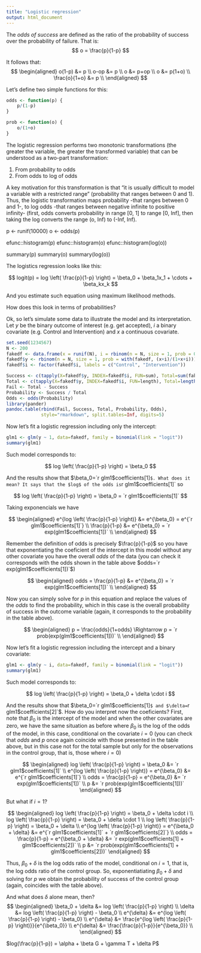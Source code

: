 ```yaml
---
title: "Logistic regression"
output: html_document
---
```


The *odds of success* are defined as the ratio of the probability of success over the probability of failure. That is:
$$
o = \frac{p}{1-p}
$$

It follows that:
$$
\begin{aligned}
o(1-p) &= p \\
o-op &= p \\
o &= p+op \\
o &= p(1+o) \\
\frac{o}{1+o} &= p \\
\end{aligned}
$$

Let's define two simple functions for this:

```r
odds <- function(p) {
    p/(1-p)
}

prob <- function(o) {
    o/(1+o)
}
```

The logistic regression performs two monotonic transformations (the greater the variable, the greater the transformed variable) that can be understood as a two-part transformation: 

1. From probability to odds
2. From odds to log of odds

A key motivation for this transformation is that "it is usually difficult to model a variable with a restricted range" (probability that ranges between 0 and 1). Thus, the logistic transformation maps probability -that ranges between 0 and 1-, to log odds -that ranges between negative infinite to positive infinity- (first, odds converts probability in range [0, 1] to range [0, Inf], then taking the log converts the range (o, Inf) to (-Inf, Inf).

p <- runif(10000)
o <- odds(p)

efunc::histogram(p)
efunc::histogram(o)
efunc::histogram(log(o))

summary(p)
summary(o)
summary(log(o))


The logistics regression looks like this:

$$
logit(p) = log \left( \frac{p}{1-p} \right) = \beta_0 + \beta_1x_1 + \cdots + \beta_kx_k
$$

And you estimate such equation using maximum likelihood methods.

How does this look in terms of probabilities?

Ok, so let's simulate some data to illustrate the model and its interpretation. Let $y$ be the binary outcome of interest (e.g. get accepted), $i$ a binary covariate (e.g. Control and Intervention) and $x$ a continuous covariate.

```r
set.seed(1234567)
N <- 200
fakedf <- data.frame(x = runif(N), i = rbinom(n = N, size = 1, prob = 0.45))
fakedf$y <- rbinom(n = N, size = 1, prob = with(fakedf, (x+i)/(1+x+i)))
fakedf$i <- factor(fakedf$i, labels = c("Control", "Intervention"))

Success <- c(tapply(X=fakedf$y, INDEX=fakedf$i, FUN=sum), Total=sum(fakedf$y))
Total <- c(tapply(X=fakedf$y, INDEX=fakedf$i, FUN=length), Total=length(fakedf$y))
Fail <- Total - Success
Probability <- Success / Total
Odds <- odds(Probability)    
library(pander)
pandoc.table(rbind(Fail, Success, Total, Probability, Odds), 
             style="rmarkdown", split.tables=Inf, digits=5)
```

Now let's fit a logistic regression including only the intercept:

```r
glm1 <- glm(y ~ 1, data=fakedf, family = binomial(link = "logit"))
summary(glm1)
```

Such model corresponds to:

$$
log \left( \frac{p}{1-p} \right) = \beta_0
$$

And the results show that $\beta_0=`r glm1$coefficients[1]`$. What does it mean? It says that the $log$ of the odds is `r glm1$coefficients[1]` so

$$
log \left( \frac{p}{1-p} \right) = \beta_0 = `r glm1$coefficients[1]`
$$

Taking exponencials we have

$$
\begin{aligned}
e^{log \left( \frac{p}{1-p} \right)} &= e^{\beta_0} = e^{`r glm1$coefficients[1]`} \\
\frac{p}{1-p} &= e^{\beta_0} = `r exp(glm1$coefficients[1])` \\
\end{aligned}
$$

Remember the definition of odds is precisely $\frac{p}{1-p}$ so you have that exponentiating the coeficient of the intercept in this model without any other covariate you have the overall $odds$ of the data (you can check it corresponds with the odds shown in the table above $odds=`r exp(glm1$coefficients[1])`$)

$$
\begin{aligned}
odds = \frac{p}{1-p} &= e^{\beta_0} = `r exp(glm1$coefficients[1])` \\
\end{aligned}
$$

Now you can simply solve for $p$ in this equation and replace the values of the $odds$ to find the probability, which in this case is the overall probability of success in the outcome variable (again, it corresponds to the probability in the table above).

$$
\begin{aligned}
p = \frac{odds}{1+odds} \Rightarrow p = `r prob(exp(glm1$coefficients[1]))` \\
\end{aligned}
$$

Now let's fit a logistic regression including the intercept and a binary covariate:

```r
glm1 <- glm(y ~ i, data=fakedf, family = binomial(link = "logit"))
summary(glm1)
```

Such model corresponds to:

$$
log \left( \frac{p}{1-p} \right) = \beta_0 + \delta \cdot i
$$

And the results show that $\beta_0=`r glm1$coefficients[1]`$ and $\delta=`r glm1$coefficients[2]`$. How do you interpret now the coeficients? First, note that $\beta_0$ is the intercept of the model and when the other covariates are zero, we have the same situation as before where $\beta_0$ is the log of the odds of the model, in this case, conditional on the covariate $i=0$ (you can check that $odds$ and $p$ once again coincide with those presented in the table above, but in this case not for the total sample but only for the observations in the control group, that is, those where $i=0$)

$$
\begin{aligned}
log \left( \frac{p}{1-p} \right) = \beta_0 &= `r glm1$coefficients[1]` \\
e^{log \left( \frac{p}{1-p} \right)} = e^{\beta_0} &= e^{`r glm1$coefficients[1]`} \\
odds = \frac{p}{1-p} = e^{\beta_0} &= `r exp(glm1$coefficients[1])` \\
p &= `r prob(exp(glm1$coefficients[1]))`
\end{aligned}
$$

But what if $i=1$?

$$
\begin{aligned}
log \left( \frac{p}{1-p} \right) = \beta_0 + \delta \cdot i \\
log \left( \frac{p}{1-p} \right) = \beta_0 + \delta \cdot 1 \\
log \left( \frac{p}{1-p} \right) = \beta_0 + \delta \\
e^{log \left( \frac{p}{1-p} \right)} = e^{\beta_0 + \delta} &= e^{`r glm1$coefficients[1]` + `r glm1$coefficients[2]`} \\
odds = \frac{p}{1-p} = e^{\beta_0 + \delta} &= `r exp(glm1$coefficients[1] + glm1$coefficients[2])` \\
p &= `r prob(exp(glm1$coefficients[1] + glm1$coefficients[2]))`
\end{aligned}
$$

Thus, $\beta_0 + \delta$ is the log odds ratio of the model, conditional on $i=1$, that is, the log odds ratio of the control group. So, exponentiatiating $\beta_0 + \delta$ and solving for $p$ we obtain the probability of success of the control group (again, coincides with the table above).

And what does $\delta$ alone mean, then?
$$
\begin{aligned}
\beta_0 + \delta &= log \left( \frac{p}{1-p} \right) \\
\delta &= log \left( \frac{p}{1-p} \right) - \beta_0 \\
e^{\delta} &= e^{log \left( \frac{p}{1-p} \right) - \beta_0} \\
e^{\delta} &= \frac{e^{log \left( \frac{p}{1-p} \right)}}{e^{\beta_0}} \\
e^{\delta} &= \frac{\frac{p}{1-p}}{e^{\beta_0}} \\
\end{aligned}
$$



$log(\frac{p}{1-p}) = \alpha + \beta G + \gamma T + \delta P$

<!-- $P=G*T$ -->

<!-- Hay 4 casos:   -->
<!-- 1. $G=0$ y $T=0$ (grupo control en l?nea de base).   -->
<!-- 2. $G=1$ y $T=0$ (grupo tratamiento en l?nea de base).   -->
<!-- 3. $G=0$ y $T=1$ (grupo control en follow-up).   -->
<!-- 4. $G=1$ y $T=1$ (grupo tratamiento en follow-up).    -->


<!-- Caso 1:    -->
<!-- $log(\frac{p}{1-p}) = \alpha$ -->

<!-- Caso 2:   -->
<!-- $log(\frac{p}{1-p}) = \alpha + \beta$ -->

<!-- Caso 3:   -->
<!-- $log(\frac{p}{1-p}) = \alpha + \gamma$ -->

<!-- Caso 4:   -->
<!-- $log(\frac{p}{1-p}) = \alpha + \beta + \gamma + \delta$ -->

<!-- Caso 4 - Caso 3:   -->
<!-- $log(\frac{p_4}{1-p_4}) - log(\frac{p_3}{1-p_3}) = \beta + \delta$ -->

<!-- Caso 4 - Caso 2:   -->
<!-- $log(\frac{p_4}{1-p_4}) - log(\frac{p_2}{1-p_2}) = \gamma + \delta$ -->

